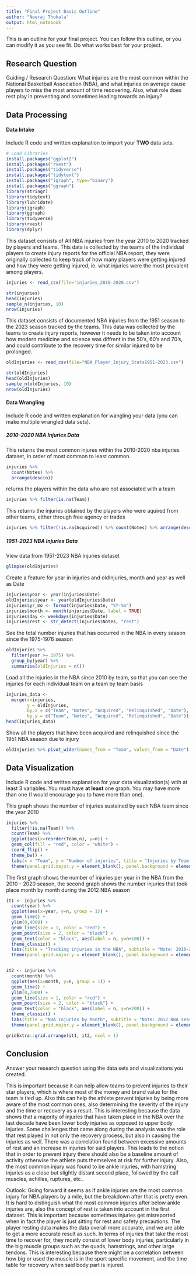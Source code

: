 ```yaml
---
title: "Final Project Basic Outline"
author: "Neeraj Thokala"
output: html_notebook
---
```


This is an outline for your final project. You can follow this outline, or you can modify it as you see fit. Do what works best for your project. 

## Research Question 

Guiding / Research Question: What injuries are the most common within the National Basketball Association (NBA), and what injuries on average cause players to miss the most amount of time recovering. Also, what role does rest play in preventing and sometimes leading towards an injury?



## Data Processing 

#### Data Intake 

Include R code and written explanation to import your **TWO** data sets.

```r
# Load Libraries
install.packages("ggplot2")
install.packages("rvest")
install.packages("tidyverse")
install.packages("tidytext")
install.packages("igraph", type="binary")
install.packages("ggraph")
library(stringr)
library(tidytext)
library(lubridate)
library(igraph)
library(ggraph)
library(tidyverse)
library(rvest)
library(dplyr)
```

This dataset consists of All NBA injuries from the year 2010 to 2020 tracked by players and teams. This data is collected by the teams of the individual players to create injury reports for the official NBA report, they were originally collected to keep track of how many players were getting injured and how they were getting injured, ie. what injuries were the most prevalent among players.

```r
injuries <- read_csv(file="injuries_2010-2020.csv")

str(injuries)
head(injuries)
sample_n(injuries, 10)
nrow(injuries)
```

This dataset consists of documented NBA injuries from the 1951 season to the 2023 season tracked by the teams. This data was collected by the teams to create injury reports, however it needs to be taken into account how modern medicine and science was diffrent in the 50's, 60's and 70's, and could contribute to the recovery time for similar injured to be prolonged.

```r
oldInjuries <- read_csv(file="NBA_Player_Injury_Stats1951-2023.csv")

str(oldInjuries)
head(oldInjuries)
sample_n(oldInjuries, 10)
nrow(oldInjuries)
```

#### Data Wrangling 

Include R code and written explanation for wangling your data (you can make multiple wrangled data sets). 

##### 2010-2020 NBA Injuries Data

This returns the most common injures within the 2010-2020 nba injuries dataset, in order of most common to least common.
```r
injuries %>%
  count(Notes) %>%
  arrange(desc(n))
```
 
returns the players within the data who are not associated with a team 
```r
injuries %>% filter(is.na(Team))
```

This returns the injuries obtained by the players who were aquired from other teams, either through free agency or trades
```r
injuries %>% filter(!is.na(Acquired)) %>% count(Notes) %>% arrange(desc(n))
```


##### 1951-2023 NBA Injuries Data
View data from 1951-2023 NBA injuries dataset
```r
glimpse(oldInjuries)
```

Create a feature for year in injuries and oldInjuries, month and year as well as Date
```r
injuries$year <- year(injuries$Date)
oldInjuries$year <- year(oldInjuries$Date)
injuries$yr_mo <- format(injuries$Date, "%Y-%m")
injuries$month <- month(injuries$Date, label = TRUE)
injuries$day <- weekdays(injuries$Date)
injuries$rest <- str_detect(injuries$Notes, "rest")
```

See the total number injuries that has occurred in the NBA in every season since the 1975-1976 season
```r
oldInjuries %>%
  filter(year >= 1975) %>%
  group_by(year) %>%
  summarise(oldInjuries = n())

```

Load all the injuries in the NBA since 2010 by team, so that you can see the injuries for each individual team on a team by team basis
```r
injuries_data <-
  merge(x=injuries, 
        y = oldInjuries, 
        by.x = c("Team", "Notes", "Acquired", "Relinquished", "Date"),
        by.y = c("Team", "Notes", "Acquired", "Relinquished", "Date"))
head(injuries_data)
```

Show all the players that have been acquired and relinquished since the 1951 NBA season due to injury
```r
oldInjuries %>% pivot_wider(names_from = "Team", values_from = "Date")

```


## Data Visualization

Include R code and written explanation for your data visualization(s) with at least 3 variables. You must have **at least** one graph. You may have more than one (I would encourage you to have more than one). 

This graph shows the number of injuries sustained by each NBA team since the year 2010
```r
injuries %>%
  filter(!is.na(Team)) %>%
  count(Team) %>%
  ggplot(aes(x=reorder(Team,n), y=n)) +
  geom_col(fill = "red", color = "white") +
  coord_flip() +
  theme_bw() +
  labs(x = "Team", y = "Number of injuries", title = "Injuries by Team in the NBA") +
  theme(panel.grid.major.y = element_blank(), panel.background = element_rect(fill = "whitesmoke"))
```

The first graph shows the number of injuries per year in the NBA from the 2010 - 2020 season, the second graph shows the number injuries that took place month by month during the 2012 NBA season

```r
it1 <- injuries %>%
  count(year) %>%
  ggplot(aes(x=year, y=n, group = 1)) +
  geom_line() +
  ylim(0,4000) +
  geom_line(size = 1, color = "red") +
  geom_point(size = 2, color = "black") +
  geom_text(color = "black", aes(label = n, y=n+100)) +
  theme_classic() +
  labs(title = "Tracking injuries in the NBA", subtitle = "Note: 2010-2020", x = "Calendar Year", y = "Number of injuries") +
  theme(panel.grid.major.y = element_blank(), panel.background = element_rect(fill = "white"))


it2 <- injuries %>%
  count(month) %>%
  ggplot(aes(x=month, y=n, group = 1)) +
  geom_line() +
  ylim(0,2000) +
  geom_line(size = 1, color = "red") +
  geom_point(size = 2, color = "black") +
  geom_text(color = "black", aes(label = n, y=n+200)) +
  theme_classic() +
  labs(title = "NBA Injuries by Month", subtitle = "Note: 2012 NBA season", x = "Month", y = "Number of injuries") +
  theme(panel.grid.major.y = element_blank(), panel.background = element_rect(fill = "white"))

gridExtra::grid.arrange(it1, it2, ncol = 1)

```




## Conclusion

Answer your research question using the data sets and visualizations you created. 

This is important because it can help allow teams to prevent injuries to their star players, which is where most of the money and brand value for the team is tied up. Also this can help the athlete prevent injuries by being more aware of the most common ones, also determining the severity of the injury and the time or recovery as a result. This is interesting because the data shows that a majority of injuries that have taken place in the NBA over the last decade have been lower body injuries as opposed to upper body injuries. Some challenges that came along during the analysis was the role that rest  played in not only the recovery process, but also in causing the injuries as well. There was a correlation found between excessive amounts of rest and an increase in injuries for said players. This leads to the notion that in order to prevent injury there should also be a baseline amount of activity otherwise the athlete puts themselves at risk for further injury. Also, the most common injury was found to be ankle injuries, with hamstring injuries as a close but slightly distant second place, followed by the calf muscles, achilles, ruptures, etc..


Outlook: Going forward it seems as if ankle injuries are the most common injury for NBA players by a mile, but the breakdown after that is pretty even. It is hard to distinguish what the most common injuries after below ankle injuries are, also the concept of rest is taken into account in the first dataset. This is important because sometimes injuries get misreported when in fact the player is just sitting for rest and safety precautions. The player resting data makes the data overall more accurate, and we are able to get a more accurate result as such. In terms of injuries that take the most time to recover for, they mostly consist of lower body injuries, particularly in the big muscle groups such as the quads, hamstrings, and other large tendons. This is interesting because there might be a correlation between how big or used the muscle is in the sport specific movement, and the time table for recovery when said body part is injured.


